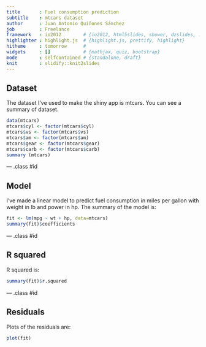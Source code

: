 ```yaml
---
title       : Fuel consumption prediction
subtitle    : mtcars dataset
author      : Juan Antonio Quiñones Sánchez
job         : Freelance
framework   : io2012        # {io2012, html5slides, shower, dzslides, ...}
highlighter : highlight.js  # {highlight.js, prettify, highlight}
hitheme     : tomorrow      # 
widgets     : []            # {mathjax, quiz, bootstrap}
mode        : selfcontained # {standalone, draft}
knit        : slidify::knit2slides
---
```


## Dataset

The dataset I've used to make the shiny app is mtcars. You can see a summary of dataset.

``` r
data(mtcars)
mtcars$cyl <- factor(mtcars$cyl)
mtcars$vs <- factor(mtcars$vs)
mtcars$am <- factor(mtcars$am)
mtcars$gear <- factor(mtcars$gear)
mtcars$carb <- factor(mtcars$carb)
summary (mtcars)
```

--- .class #id 

## Model

I've made a linear model to predict fuel consumption in miles per gallon with weight in lb and power in hp. The summary of the model is:
``` r
fit <- lm(mpg ~ wt + hp, data=mtcars)
summary(fit)$coefficients
```


--- .class #id 

## R squared

R squared is:
``` r
summary(fit)$r.squared
```

--- .class #id 

## Residuals

Plots of the residuals are:
``` r
plot(fit)
```